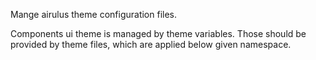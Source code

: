 
<Meta title="Airulus/themes" />

Mange airulus theme configuration files.

Components ui theme is managed by theme variables. Those should be provided by
theme files, which are applied below given namespace.